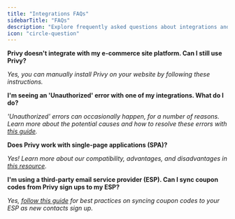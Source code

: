 ```yaml
---
title: "Integrations FAQs"
sidebarTitle: "FAQs"
description: "Explore frequently asked questions about integrations and syncing information from Privy."
icon: "circle-question"
---
```


**Privy doesn't integrate with my e-commerce site platform. Can I still use Privy?**

*Yes, you can manually install Privy on your website by following these instructions.*

**I'm seeing an 'Unauthorized' error with one of my integrations. What do I do?**

*'Unauthorized' errors can occasionally happen, for a number of reasons. Learn more about the potential causes and how to resolve these errors with* [*this guide*](https://privy.mintlify.app/docs/learn/integrations/resolve-an-unauthorized-error)*.*

**Does Privy work with single-page applications (SPA)?**

*Yes! Learn more about our compatibility, advantages, and disadvantages in* [*this resource*](https://privy.mintlify.app/docs/learn/integrations/does-privy-work-with-spa#does-privy-work-with-spas)*.*

**I'm using a third-party email service provider (ESP). Can I sync coupon codes from Privy sign ups to my ESP?**

*Yes,* [*follow this guide*](https://privy.mintlify.app/docs/learn/integrations/sync-coupons-to-esp) *for best practices on syncing coupon codes to your ESP as new contacts sign up.*